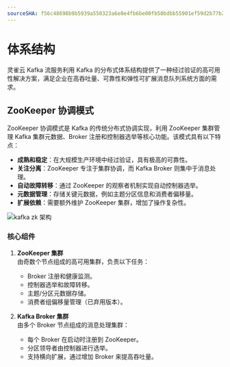 ```yaml
---
sourceSHA: f56c48698b9b5939a550323a6e0e4fb6be00fb50bdbb55901ef59d2b77b23629
---
```


# 体系结构

灵雀云 Kafka 流服务利用 Kafka 的分布式体系结构提供了一种经过验证的高可用性解决方案，满足企业在高吞吐量、可靠性和弹性可扩展消息队列系统方面的需求。

## ZooKeeper 协调模式

ZooKeeper 协调模式是 Kafka 的传统分布式协调实现，利用 ZooKeeper 集群管理 Kafka 集群元数据、Broker 注册和控制器选举等核心功能。该模式具有以下特点：

- **成熟和稳定**：在大规模生产环境中经过验证，具有极高的可靠性。
- **关注分离**：ZooKeeper 专注于集群协调，而 Kafka Broker 则集中于消息处理。
- **自动故障转移**：通过 ZooKeeper 的观察者机制实现自动控制器选举。
- **元数据管理**：存储关键元数据，例如主题分区信息和消费者偏移量。
- **扩展依赖**：需要额外维护 ZooKeeper 集群，增加了操作复杂性。

![kafka zk 架构](./assets/zk_arch.png)

### 核心组件

1. **ZooKeeper 集群**\
   由奇数个节点组成的高可用集群，负责以下任务：
   - Broker 注册和健康监测。
   - 控制器选举和故障转移。
   - 主题/分区元数据存储。
   - 消费者组偏移量管理（已弃用版本）。

2. **Kafka Broker 集群**\
   由多个 Broker 节点组成的消息处理集群：
   - 每个 Broker 在启动时注册到 ZooKeeper。
   - 分区领导者由控制器进行选举。
   - 支持横向扩展，通过增加 Broker 来提高吞吐量。

